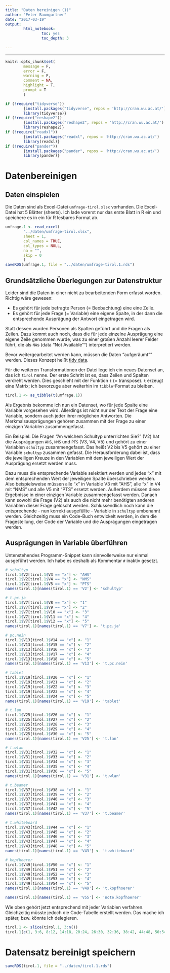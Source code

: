 ```yaml
---
title: "Daten bereinigen (1)"
author: "Peter Baumgartner"
date: "2017-03-19"
output: 
        html_notebook:
                toc: yes
                toc_depth: 3
                
---
```

***

```r
knitr::opts_chunk$set(
        message = F,
        error = F,
        warning = F,
        comment = NA,
        highlight = T,
        prompt = T
        )

if (!require("tidyverse")) 
        {install.packages("tidyverse", repos = 'http://cran.wu.ac.at/')
        library(tidyverse)}
if (!require("reshape2"))
        {install.packages("reshape2", repos = 'http://cran.wu.ac.at/')
        library(reshape2)}
if (!require("readxl"))
        {install.packages("readxl", repos = 'http://cran.wu.ac.at/')
        library(readxl)}
if (!require("pander"))
        {install.packages("pander", repos = 'http://cran.wu.ac.at/')
        library(pander)}


```

# Datenbereinigen

## Daten einspielen


Die Daten sind als Excel-Datei `umfrage-tirol.xlsx` vorhanden. Die Excel-Datei hat 5 Blätter (sheets). Ich lade vorerst nur das erste Blatt in R ein und speichere es in ein für R lesbares Format ab. 


```r

umfrage.1 <- read_excel(
        "../daten/umfrage-tirol.xlsx",
        sheet = 1,
        col_names = TRUE,
        col_types = NULL,
        na = "",
        skip = 0
        )
saveRDS(umfrage.1, file = "../daten/umfrage-tirol.1.rds")

```

## Grundsätzliche Überlegungen zur Datenstruktur
Leider sind die Daten in einer nicht zu bearbeitenden Form erfasst worden. Richtig wäre gewesen: 

* Es gehört für jede befragte Person (= Beobachtung) eine eine Zeile. 
* Es gehört für jede Frage (= Variable) eine eigene Spalte, in der dann die entsprechende Ausprägung der Antwort eingetragen wird.

Statt dessen wurden Personen als Spalten geführt und die Fragen als Zeilen. Dazu kommt auch noch, dass die für jede einzelne Ausprägung eine eigene Zeile genommen wurde, was zu einer großen Anzahl leerer Felder führt, die als `NA`s (data "Not Available"") interpretiert werden.

Bevor weitergearbeitet werden kann, müssen die Daten "aufgeräumt"" werden. Dieses Konzept heißt [tidy data](https://cran.r-project.org/web/packages/tidyr/vignettes/tidy-data.html).

Für die weiteren Transformationen der Datei lege ich ein neues Datenset an, das ich `tirol` nenne.
Der erste Schritt ist es, dass Zeilen und Spalten verdreht werden. Dies geschieht mit der Funktion `t` (= transpose). `t` erzeugt eine Matrix; ich bevorzuge aber weiterhin im `tibble`-Format zu bleiben. 

```r
tirol.1 <- as_tibble(t(umfrage.1))
```

Als Ergebnis bekomme ich nun ein Datenset, wo für jede Spalte eine Variable vorgesehen wird. Allerdings ist nicht nur der Text der Frage eine Variable, sondern auch jeder ihrer möglichen Antworten. Die Merkmalsausprägungen gehören zusammen mit der Frage zu einer einzigen Variablen zusammengefasst.

Ein Beispiel: Die Fragen "An welchem Schultyp unterrichten Sie?" (V2) hat die Ausprägungen `AHS`, `NMS` und `PTS` (V3, V4, V5) und gehört zu einer Variablen `schultyp` zusammengefasst. Das heißt V2 bis V5 gehört zu einer Variable `schultyp` zusammen gefasst. Die Herausforderung dabei ist, dass die jeweiligen Kreuze in den Variablen mit dem jeweiligen Wert der Ausprägung ersetzt werden muss.

Dazu muss die entsprechende Variable selektiert werden und jedes "x" mit dem entsprechenden Wert der jeweiligen Spalte überschrieben werden. Also beispielsweise müssen alle "x" in Variable V3 mit "AHS", alle "x" in V4 mit "NMS" und alle V5 mit "PTS" ersetzt werden. Außerdem müssen  diese  Ergebnisse in einer einzigen Variable zusammengefasst werden. Danach kann sowohl die Frage (V2) als auch die nicht mehr benötigten anderen Variablen dieser Frage gelöscht werden. Schlussendlich noch kann die entsprechende - nun korrekt ausgefüllte - Variable in `schultyp` umbenannt werden. Gleichzeitig muss ein Code-Buch entwickelt werden, in dem die Fragestellung, der Code der Variable und die Ausprägungen eingetragen werden.

## Ausprägungen in Variable überführen

Untenstehendes Programm-Snippet kann sinnvollerweise nur einmal ausgeführt werden. Ich habe es deshalb als Kommentar `#` inaktiv gesetzt.

```r

# schultyp
tirol.1$V2[tirol.1$V3 == "x"] <- "AHS"
tirol.1$V2[tirol.1$V4 == "x"] <- "NMS"
tirol.1$V2[tirol.1$V5 == "x"] <- "PTS"
names(tirol.1)[names(tirol.1) == 'V2'] <- 'schultyp'

# t.pc.ja
tirol.1$V7[tirol.1$V8 == "x"] <- "1"
tirol.1$V7[tirol.1$V9 == "x"] <- "2"
tirol.1$V7[tirol.1$V10 == "x"] <- "3"
tirol.1$V7[tirol.1$V11 == "x"] <- "4"
tirol.1$V7[tirol.1$V12 == "x"] <- "5"
names(tirol.1)[names(tirol.1) == 'V7'] <- 't.pc.ja'

# pc.nein
tirol.1$V13[tirol.1$V14 == "x"] <- "1"
tirol.1$V13[tirol.1$V15 == "x"] <- "2"
tirol.1$V13[tirol.1$V16 == "x"] <- "3"
tirol.1$V13[tirol.1$V17 == "x"] <- "4"
tirol.1$V13[tirol.1$V18 == "x"] <- "5"
names(tirol.1)[names(tirol.1) == 'V13'] <- 't.pc.nein'

# tablet
tirol.1$V19[tirol.1$V20 == "x"] <- "1"
tirol.1$V19[tirol.1$V21 == "x"] <- "2"
tirol.1$V19[tirol.1$V22 == "x"] <- "3"
tirol.1$V19[tirol.1$V23 == "x"] <- "4"
tirol.1$V19[tirol.1$V24 == "x"] <- "5"
names(tirol.1)[names(tirol.1) == 'V19'] <- 'tablet'

# t.lan
tirol.1$V25[tirol.1$V26 == "x"] <- "1"
tirol.1$V25[tirol.1$V27 == "x"] <- "2"
tirol.1$V25[tirol.1$V28 == "x"] <- "3"
tirol.1$V25[tirol.1$V29 == "x"] <- "4"
tirol.1$V25[tirol.1$V30 == "x"] <- "5"
names(tirol.1)[names(tirol.1) == 'V25'] <- 't.lan'

# t.wlan
tirol.1$V31[tirol.1$V32 == "x"] <- "1"
tirol.1$V31[tirol.1$V33 == "x"] <- "2"
tirol.1$V31[tirol.1$V34 == "x"] <- "3"
tirol.1$V31[tirol.1$V35 == "x"] <- "4"
tirol.1$V31[tirol.1$V36 == "x"] <- "5"
names(tirol.1)[names(tirol.1) == 'V31'] <- 't.wlan'

# t.beamer
tirol.1$V37[tirol.1$V38 == "x"] <- "1"
tirol.1$V37[tirol.1$V39 == "x"] <- "2"
tirol.1$V37[tirol.1$V40 == "x"] <- "3"
tirol.1$V37[tirol.1$V41 == "x"] <- "4"
tirol.1$V37[tirol.1$V42 == "x"] <- "5"
names(tirol.1)[names(tirol.1) == 'V37'] <- 't.beamer'

# t.whiteboard
tirol.1$V43[tirol.1$V44 == "x"] <- "1"
tirol.1$V43[tirol.1$V45 == "x"] <- "2"
tirol.1$V43[tirol.1$V46 == "x"] <- "3"
tirol.1$V43[tirol.1$V47 == "x"] <- "4"
tirol.1$V43[tirol.1$V48 == "x"] <- "5"
names(tirol.1)[names(tirol.1) == 'V43'] <- 't.whiteboard'

# kopfhoerer
tirol.1$V49[tirol.1$V50 == "x"] <- "1"
tirol.1$V49[tirol.1$V51 == "x"] <- "2"
tirol.1$V49[tirol.1$V52 == "x"] <- "3"
tirol.1$V49[tirol.1$V53 == "x"] <- "4"
tirol.1$V49[tirol.1$V54 == "x"] <- "5"
names(tirol.1)[names(tirol.1) == 'V49'] <- 't.kopfhoerer'

names(tirol.1)[names(tirol.1) == 'V55'] <- 'note.kopfhoerer'
```

Wie oben gehört jetzt entsprechend mit jeder Variablen verfahren. Gleichzeitig müsste jedoch die Code-Tabelle erstellt werden. Das mache ich später, bzw. könnte ich delegieren.

```r

tirol.1 <- slice(tirol.1, 3:n())
tirol.1[c(1, 3:6, 8:12, 14:18, 20:24, 26:30, 32:36, 38:42, 44:48, 50:54)] <- list(NULL)
```

# Datensatz bereinigt speichern


```r
saveRDS(tirol.1, file = "../daten/tirol.1.rds")
```
